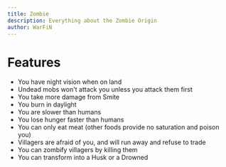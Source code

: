```yaml
---
title: Zombie
description: Everything about the Zombie Origin
author: WarFiN
---
```


# Features

- You have night vision when on land
- Undead mobs won't attack you unless you attack them first
- You take more damage from Smite
- You burn in daylight
- You are slower than humans
- You lose hunger faster than humans
- You can only eat meat (other foods provide no saturation and poison you)
- Villagers are afraid of you, and will run away and refuse to trade
- You can zombify villagers by killing them
- You can transform into a Husk or a Drowned